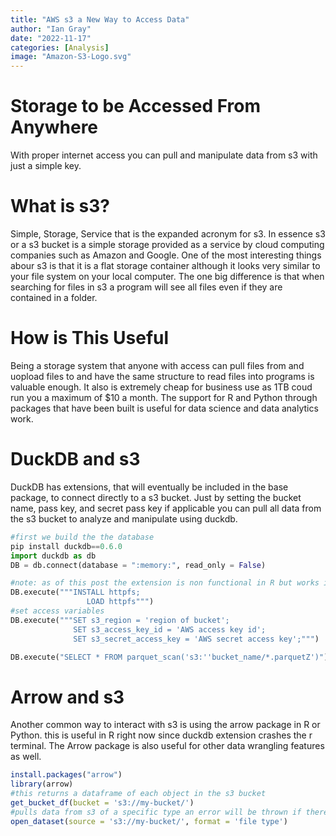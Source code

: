 ```yaml
---
title: "AWS s3 a New Way to Access Data"
author: "Ian Gray"
date: "2022-11-17"
categories: [Analysis]
image: "Amazon-S3-Logo.svg"
---
```

# Storage to be Accessed From Anywhere
With proper internet access you can pull and manipulate data from s3 with just a simple key.

# What is s3?

Simple, Storage, Service that is the expanded acronym for s3. In essence s3 or a s3 bucket is a simple storage provided as a service by cloud computing companies such as Amazon and Google. One of the most interesting things abour s3 is that it is a flat storage container although it looks very similar to your file system on your local computer. The one big difference is that when searching for files in s3 a program will see all files even if they are contained in a folder.

# How is This Useful

Being a storage system that anyone with access can pull files from and uopload files to and have the same structure to read files into programs is valuable enough. It also is extremely cheap for business use as 1TB coud run you a maximum of $10 a month. The support for R and Python through packages that have been built is useful for data science and data analytics work.

# DuckDB and s3
DuckDB has extensions, that will eventually be included in the base package, to connect directly to a s3 bucket. Just by setting the bucket name, pass key, and secret pass key if applicable you can pull all data from the s3 bucket to analyze and manipulate using duckdb.

```.py
#first we build the the database
pip install duckdb==0.6.0
import duckdb as db
DB = db.connect(database = ":memory:", read_only = False)

#note: as of this post the extension is non functional in R but works in python
DB.execute("""INSTALL httpfs;
                 LOAD httpfs""")
#set access variables
DB.execute("""SET s3_region = 'region of bucket';
              SET s3_access_key_id = 'AWS access key id';
              SET s3_secret_access_key = 'AWS secret access key';""")

DB.execute("SELECT * FROM parquet_scan('s3:''bucket_name/*.parquetZ')")
```

# Arrow and s3

Another common way to interact with s3 is using the arrow package in R or Python. this is useful in R right now since duckdb extension crashes the r terminal. The Arrow package is also useful for other data wrangling features as well.

```.r
install.packages("arrow")
library(arrow)
#this returns a dataframe of each object in the s3 bucket
get_bucket_df(bucket = 's3://my-bucket/')
#pulls data from s3 of a specific type an error will be thrown if there are files of different types in the s3 storage
open_dataset(source = 's3://my-bucket/', format = 'file type')
```